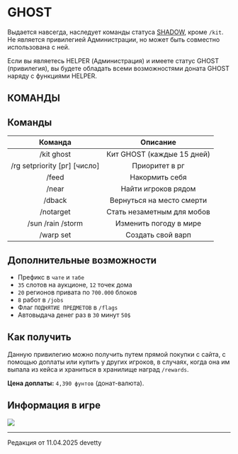 # GHOST

Выдается навсегда, наследует команды статуса [SHADOW](https://www.etty.su/docs/wiki/donate/shadow), кроме ```/kit```. Не является привилегией Администрации, но может быть совместно использована с ней.

Если вы являетесь HELPER (Администрация) и имеете статус GHOST (привилегия), вы будете обладать всеми возможностями доната GHOST наряду с функциями HELPER.

## КОМАНДЫ

## Команды

| Команда | Описание |
| :---------: | :---------: |
| /kit ghost | Кит GHOST (каждые 15 дней) |
| /rg setpriority [рг] [число] | Приоритет в рг |
| /feed | Накормить себя |
| /near | Найти игроков рядом |
| /dback | Вернуться на место смерти |
| /notarget | Стать незаметным для мобов |
| /sun /rain /storm | Изменить погоду в мире |
| /warp set | Создать свой варп |

## Дополнительные возможности

- Префикс в ```чате``` и ```табе```
- ```35``` слотов на аукционе, ```12``` точек дома
- ```20``` регионов привата по ```700.000``` блоков
- ```8``` работ в ```/jobs```
- Флаг ```ПОДНЯТИЕ ПРЕДМЕТОВ``` в ```/flags```
- Автовыдача денег раз в ```30``` минут ```50$```

## Как получить

Данную привилегию можно получить путем прямой покупки с сайта, с помощью доплаты или купить у других игроков, в случаях, когда она им выпала из кейса и храниться в хранилище наград ```/rewards```.

**Цена доплаты:** ```4,390 фунтов``` (донат-валюта).

## Информация в игре

<img src="https://s3.etty.su/wiki/survival/donate/ghost.webp"/>

--------

<Badge bgColor="#ffad47" textColor="#000000">Редакция от 11.04.2025</Badge> <Badge bgColor="#88bfbd" textColor="#000000">devetty</Badge>